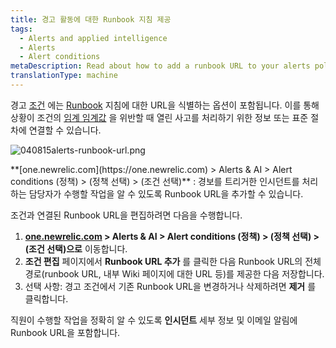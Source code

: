 ```yaml
---
title: 경고 활동에 대한 Runbook 지침 제공
tags:
  - Alerts and applied intelligence
  - Alerts
  - Alert conditions
metaDescription: Read about how to add a runbook URL to your alerts policy condtion.
translationType: machine
---
```



경고 [조건](/docs/alerts/new-relic-alerts-beta/configuring-alert-policies/define-alert-conditions) 에는 [Runbook](/docs/using-new-relic/welcome-new-relic/get-started/glossary#alert-runbook) 지침에 대한 URL을 식별하는 옵션이 포함됩니다. 이를 통해 상황이 조건의 [임계 임계값](/docs/alerts/new-relic-alerts-beta/configuring-alert-policies/define-thresholds-trigger-alert) 을 위반할 때 열린 사고를 처리하기 위한 정보 또는 표준 절차에 연결할 수 있습니다.

<img
  title="040815alerts-runbook-url.png"
  alt="040815alerts-runbook-url.png"
  src={img0040815AlertsRunbookUrlpng}
/>

<figcaption>
  **[one.newrelic.com](https://one.newrelic.com) > Alerts & AI > Alert conditions (정책) > (정책 선택) > (조건 선택)** : 경보를 트리거한 인시던트를 처리하는 담당자가 수행할 작업을 알 수 있도록 Runbook URL을 추가할 수 있습니다.
</figcaption>

조건과 연결된 Runbook URL을 편집하려면 다음을 수행합니다.

1. **[one.newrelic.com](https://one.newrelic.com) > Alerts & AI > Alert conditions (정책) > (정책 선택) > (조건 선택)으로** 이동합니다.
2. **조건 편집** 페이지에서 **Runbook URL 추가** 를 클릭한 다음 Runbook URL의 전체 경로(runbook URL, 내부 Wiki 페이지에 대한 URL 등)를 제공한 다음 저장합니다.
3. 선택 사항: 경고 조건에서 기존 Runbook URL을 변경하거나 삭제하려면 **제거** 를 클릭합니다.

직원이 수행할 작업을 정확히 알 수 있도록 **인시던트** 세부 정보 및 이메일 알림에 Runbook URL을 포함합니다.